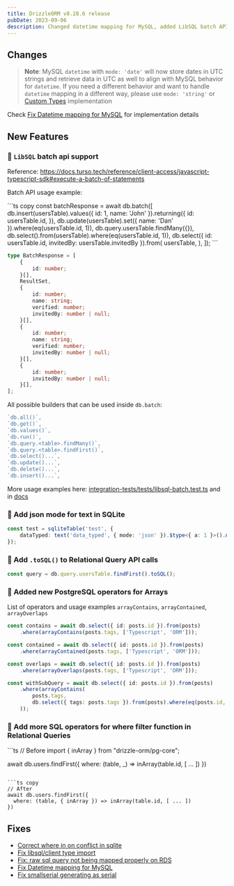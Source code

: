 ```yaml
---
title: DrizzleORM v0.28.6 release
pubDate: 2023-09-06
description: Changed datetime mapping for MySQL, added LibSQL batch API support, added JSON mode for text in SQLite, added .toSQL() to Relational Query API calls, added new PostgreSQL operators for Arrays, added more SQL operators for the 'where' function in Relational Queries, and fixed bugs.
---
```


## Changes

> **Note**:
> MySQL `datetime` with `mode: 'date'` will now store dates in UTC strings and retrieve data in UTC as well to align with MySQL behavior for `datetime`. If you need a different behavior and want to handle `datetime` mapping in a different way, please use `mode: 'string'` or [Custom Types](https://orm.drizzle.team/docs/custom-types) implementation

Check [Fix Datetime mapping for MySQL](https://github.com/drizzle-team/drizzle-orm/pull/1082) for implementation details

## New Features

### 🎉 `LibSQL` batch api support

Reference: https://docs.turso.tech/reference/client-access/javascript-typescript-sdk#execute-a-batch-of-statements

Batch API usage example:

<Section>
```ts copy
const batchResponse = await db.batch([
	db.insert(usersTable).values({ id: 1, name: 'John' }).returning({
		id: usersTable.id,
	}),
	db.update(usersTable).set({ name: 'Dan' }).where(eq(usersTable.id, 1)),
	db.query.usersTable.findMany({}),
	db.select().from(usersTable).where(eq(usersTable.id, 1)),
	db.select({ id: usersTable.id, invitedBy: usersTable.invitedBy }).from(
		usersTable,
	),
]);
```

```ts
type BatchResponse = [
	{
		id: number;
	}[],
	ResultSet,
	{
		id: number;
		name: string;
		verified: number;
		invitedBy: number | null;
	}[],
	{
		id: number;
		name: string;
		verified: number;
		invitedBy: number | null;
	}[],
	{
		id: number;
		invitedBy: number | null;
	}[],
];
```
</Section>

All possible builders that can be used inside `db.batch`:

```ts
`db.all()`,
`db.get()`,
`db.values()`,
`db.run()`,
`db.query.<table>.findMany()`,
`db.query.<table>.findFirst()`,
`db.select()...`,
`db.update()...`,
`db.delete()...`,
`db.insert()...`,
```

More usage examples here: [integration-tests/tests/libsql-batch.test.ts](https://github.com/drizzle-team/drizzle-orm/pull/1161/files#diff-17253895532e520545027dd48dcdbac2d69a5a49d594974e6d55d7502f89b838R248) and in [docs](https://orm.drizzle.team/docs/batch-api)

### 🎉 Add json mode for text in SQLite

```ts copy
const test = sqliteTable('test', {
	dataTyped: text('data_typed', { mode: 'json' }).$type<{ a: 1 }>().notNull(),
});
```

### 🎉 Add `.toSQL()` to Relational Query API calls

```ts copy
const query = db.query.usersTable.findFirst().toSQL();
```

### 🎉 Added new PostgreSQL operators for Arrays

List of operators and usage examples
`arrayContains`, `arrayContained`, `arrayOverlaps`

```ts copy
const contains = await db.select({ id: posts.id }).from(posts)
	.where(arrayContains(posts.tags, ['Typescript', 'ORM']));

const contained = await db.select({ id: posts.id }).from(posts)
	.where(arrayContained(posts.tags, ['Typescript', 'ORM']));

const overlaps = await db.select({ id: posts.id }).from(posts)
	.where(arrayOverlaps(posts.tags, ['Typescript', 'ORM']));

const withSubQuery = await db.select({ id: posts.id }).from(posts)
	.where(arrayContains(
		posts.tags,
		db.select({ tags: posts.tags }).from(posts).where(eq(posts.id, 1)),
	));
```

### 🎉 Add more SQL operators for where filter function in Relational Queries

<Section>
```ts
// Before
import { inArray } from "drizzle-orm/pg-core";

await db.users.findFirst({
  where: (table, _) => inArray(table.id, [ ... ])
})
```

```ts copy
// After
await db.users.findFirst({
  where: (table, { inArray }) => inArray(table.id, [ ... ])
})
```
</Section>

## Fixes

- [Correct where in on conflict in sqlite](https://github.com/drizzle-team/drizzle-orm/pull/1076)
- [Fix libsql/client type import](https://github.com/drizzle-team/drizzle-orm/pull/1122)
- [Fix: raw sql query not being mapped properly on RDS](https://github.com/drizzle-team/drizzle-orm/pull/1071)
- [Fix Datetime mapping for MySQL](https://github.com/drizzle-team/drizzle-orm/pull/1082)
- [Fix smallserial generating as serial](https://github.com/drizzle-team/drizzle-orm/pull/1127)
